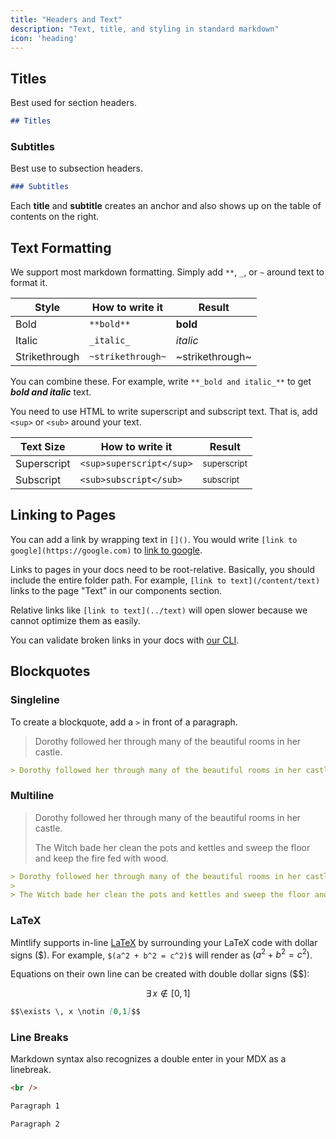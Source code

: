 ```yaml
---
title: "Headers and Text"
description: "Text, title, and styling in standard markdown"
icon: 'heading'
---
```


## Titles

Best used for section headers.

```md
## Titles
```

### Subtitles

Best use to subsection headers.

```md
### Subtitles
```

<Tip>

Each **title** and **subtitle** creates an anchor and also shows up on the table of contents on the right.

</Tip>

## Text Formatting

We support most markdown formatting. Simply add `**`, `_`, or `~` around text to format it.

| Style         | How to write it   | Result          |
| ------------- | ----------------- | --------------- |
| Bold          | `**bold**`        | **bold**        |
| Italic        | `_italic_`        | _italic_        |
| Strikethrough | `~strikethrough~` | ~strikethrough~ |

You can combine these. For example, write `**_bold and italic_**` to get **_bold and italic_** text.

You need to use HTML to write superscript and subscript text. That is, add `<sup>` or `<sub>` around your text.

| Text Size   | How to write it          | Result                 |
| ----------- | ------------------------ | ---------------------- |
| Superscript | `<sup>superscript</sup>` | <sup>superscript</sup> |
| Subscript   | `<sub>subscript</sub>`   | <sub>subscript</sub>   |

## Linking to Pages

You can add a link by wrapping text in `[]()`. You would write `[link to google](https://google.com)` to [link to google](https://google.com).

Links to pages in your docs need to be root-relative. Basically, you should include the entire folder path. For example, `[link to text](/content/text)` links to the page "Text" in our components section.

Relative links like `[link to text](../text)` will open slower because we cannot optimize them as easily.

You can validate broken links in your docs with [our CLI](/development).

## Blockquotes

### Singleline

To create a blockquote, add a `>` in front of a paragraph.

> Dorothy followed her through many of the beautiful rooms in her castle.

```md
> Dorothy followed her through many of the beautiful rooms in her castle.
```

### Multiline

> Dorothy followed her through many of the beautiful rooms in her castle.
>
> The Witch bade her clean the pots and kettles and sweep the floor and keep the fire fed with wood.

```md
> Dorothy followed her through many of the beautiful rooms in her castle.
>
> The Witch bade her clean the pots and kettles and sweep the floor and keep the fire fed with wood.
```

### LaTeX

Mintlify supports in-line [LaTeX](https://www.latex-project.org) by surrounding your LaTeX code with dollar signs (\$). For example, `$(a^2 + b^2 = c^2)$` will render as $(a^2 + b^2 = c^2)$.

Equations on their own line can be created with double dollar signs (\$\$):

$$\exists \, x \notin [0,1]$$

```md
$$\exists \, x \notin [0,1]$$
```

### Line Breaks

Markdown syntax also recognizes a double enter in your MDX as a linebreak.

```html
<br />
```

```md
Paragraph 1

Paragraph 2
```
